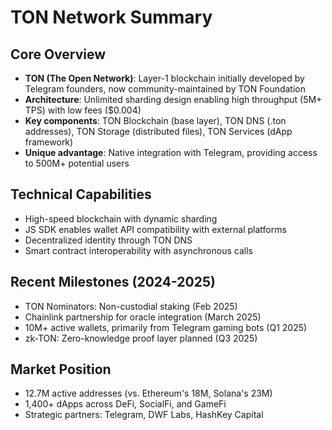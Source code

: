 # TON Network Summary

## Core Overview

- **TON (The Open Network)**: Layer-1 blockchain initially developed by Telegram founders, now community-maintained by TON Foundation
- **Architecture**: Unlimited sharding design enabling high throughput (5M+ TPS) with low fees ($0.004)
- **Key components**: TON Blockchain (base layer), TON DNS (.ton addresses), TON Storage (distributed files), TON Services (dApp framework)
- **Unique advantage**: Native integration with Telegram, providing access to 500M+ potential users

## Technical Capabilities

- High-speed blockchain with dynamic sharding
- JS SDK enables wallet API compatibility with external platforms
- Decentralized identity through TON DNS
- Smart contract interoperability with asynchronous calls

## Recent Milestones (2024-2025)

- TON Nominators: Non-custodial staking (Feb 2025)
- Chainlink partnership for oracle integration (March 2025)
- 10M+ active wallets, primarily from Telegram gaming bots (Q1 2025)
- zk-TON: Zero-knowledge proof layer planned (Q3 2025)

## Market Position

- 12.7M active addresses (vs. Ethereum's 18M, Solana's 23M)
- 1,400+ dApps across DeFi, SocialFi, and GameFi
- Strategic partners: Telegram, DWF Labs, HashKey Capital
